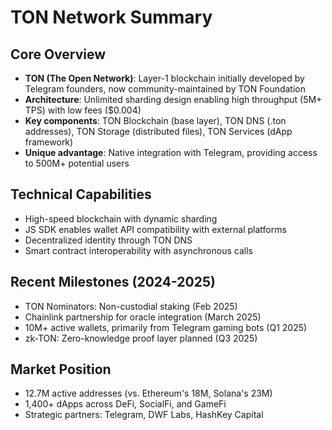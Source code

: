 # TON Network Summary

## Core Overview

- **TON (The Open Network)**: Layer-1 blockchain initially developed by Telegram founders, now community-maintained by TON Foundation
- **Architecture**: Unlimited sharding design enabling high throughput (5M+ TPS) with low fees ($0.004)
- **Key components**: TON Blockchain (base layer), TON DNS (.ton addresses), TON Storage (distributed files), TON Services (dApp framework)
- **Unique advantage**: Native integration with Telegram, providing access to 500M+ potential users

## Technical Capabilities

- High-speed blockchain with dynamic sharding
- JS SDK enables wallet API compatibility with external platforms
- Decentralized identity through TON DNS
- Smart contract interoperability with asynchronous calls

## Recent Milestones (2024-2025)

- TON Nominators: Non-custodial staking (Feb 2025)
- Chainlink partnership for oracle integration (March 2025)
- 10M+ active wallets, primarily from Telegram gaming bots (Q1 2025)
- zk-TON: Zero-knowledge proof layer planned (Q3 2025)

## Market Position

- 12.7M active addresses (vs. Ethereum's 18M, Solana's 23M)
- 1,400+ dApps across DeFi, SocialFi, and GameFi
- Strategic partners: Telegram, DWF Labs, HashKey Capital
